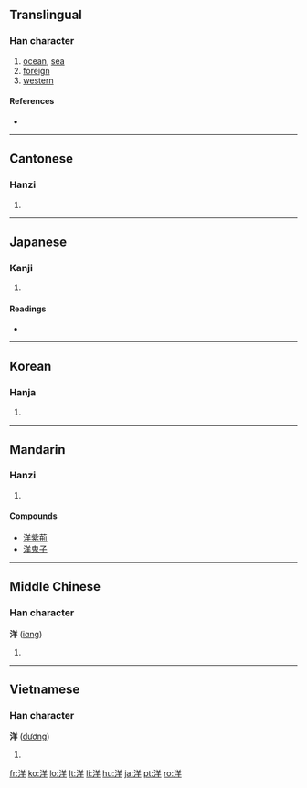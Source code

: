 ==Translingual==

===Han character===
{{Han char|rn=85|rad=水|as=06|sn=9|four=3815<sub>1</sub>|canj=水廿手 (ETQ)}}

# [[ocean]], [[sea]]
# [[foreign]]
# [[western]]

====References====
* {{Han ref|kx=0619.280|dkj=17363|dj=1014.190|hdz=31615.110|uh=6D0B|ud=27915|bh=AC76|bd=44150}}

----

==Cantonese==

===Hanzi===
{{yue-hanzi|jyut=|y=yeung4}}

# {{defn|Cantonese}}

----

==Japanese==

===Kanji===
{{ja-kanji|grade=3|rs=水06}}

# {{defn|Japanese}}

====Readings====
* {{ja-readings|on=[[よう]] (yō), [[しょう]] (shō)|kun=[[なだ]] (nada)}}

----

==Korean==

===Hanja===
{{ko-hanja|hangeul=양|eumhun=|rv=yang|mr=yang|y=yang}}

# {{defn|Korean}}

----

==Mandarin==
{{wikipedia|lang=zh|sc=Hani}}

===Hanzi===
{{cmn-hanzi|pin=[[yáng]] ([[yang2]])|wg=yang<sup>2</sup>}}

# {{defn|Mandarin}}

====Compounds====
* [[洋紫荊]]
* [[洋鬼子]]

----

==Middle Chinese==
{{wikipedia|lang=zh-classical|sc=Hani}}

===Han character===
'''洋''' ([[iɑng]])

# {{defn|Middle Chinese}}

----

==Vietnamese==

===Han character===
'''洋''' ([[dương]])

# {{defn|Vietnamese}}

[[fr:洋]]
[[ko:洋]]
[[lo:洋]]
[[lt:洋]]
[[li:洋]]
[[hu:洋]]
[[ja:洋]]
[[pt:洋]]
[[ro:洋]]